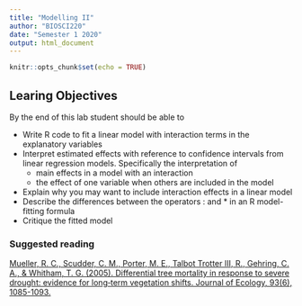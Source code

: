 ```yaml
---
title: "Modelling II"
author: "BIOSCI220"
date: "Semester 1 2020"
output: html_document
---
```


```r
knitr::opts_chunk$set(echo = TRUE)
```

## Learing Objectives

By the end of this lab student should be able to

   + Write R code to fit a linear model with interaction terms in the explanatory variables
   + Interpret estimated effects with reference to confidence intervals from linear regression models. Specifically the interpretation of
      + main effects in a model with an interaction
      + the effect of one variable when others are included in the model
   + Explain why you may want to include interaction effects in a linear model
   + Describe the differences between the operators : and * in an R model-fitting formula
   + Critique the fitted model

### Suggested reading


[Mueller, R. C., Scudder, C. M., Porter, M. E., Talbot Trotter III, R., Gehring, C. A., & Whitham, T. G. (2005). Differential tree mortality in response to severe drought: evidence for long‐term vegetation shifts. Journal of Ecology, 93(6), 1085-1093.](https://besjournals.onlinelibrary.wiley.com/doi/full/10.1111/j.1365-2745.2005.01042.x)